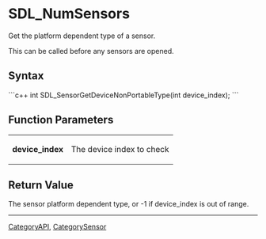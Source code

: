 
= SDL_NumSensors =
Get the platform dependent type of a sensor.

This can be called before any sensors are opened.


== Syntax ==
```c++
int SDL_SensorGetDeviceNonPortableType(int device_index);
```

== Function Parameters ==
{|
|'''device_index'''
|The device index to check
|}

== Return Value ==
The sensor platform dependent type, or -1 if device_index is out of range.

----
[[CategoryAPI]], [[CategorySensor]]
